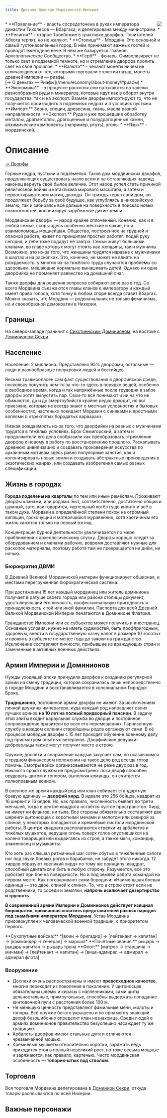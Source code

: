 ```yaml
---
title: Древняя Великая Мордвинская Империя
---
```


<ButtonCover cover src="pic.jpg" title="Древняя Великая Мордвинская Империя"/>
<BlockquoteBox text>
    <img src="../emblems/mordwin.png" style="float: right; max-width: 200px;"/>
    * **Правление** - власть сосредоточена в руках императора династии Тихолесов — Вбаргаха, и делегирована между министрами.
    * **Религия** - старое Троебожие в трактовке дворфов. Почитателей Абхота терпят, но не жалуют.
    * **Столица** - Мордвин. Это основной и самый густонаселённый город. В нём принимают важных гостей и проводят ежегодное вече. В нём же базируется главное Археологическое Сообщество.
    * **Герб** - фонарь. Символизирует не только свет в подземной темноте, но и стремление дворфов пролить свет на своё прошлое.
    * **Валюта** - чеканят монеты ничем не отличающиеся от тех, которыми торговали столетия назад, монеты древней империи — риафы. <br/> [→ О деньгах — Риафы](/menu/economy/about-money/#риафы)
    * **Экономика** - в процессе раскопок они натыкаются на залежи разнообразной руды и минералов, которые идут как в оборот внутри государства, так и на экспорт. Взамен дворфы импортируют то, что не получается производить в подземных недрах и в условиях пустыни.  
    **Импорт:** Зерно, специи, древесина, ткань, масла разной направленности.   
    **Экспорт:** Руда и уже прошедшие обработку металлы, драгметаллы, драгоценные и полудрагоценные камни, алхимические компоненты (например, ртуть), уголь.  
    * **Язык** - мордвинский.
</BlockquoteBox>

# Описание
[→ Дворфы](/menu/guidebook/races/dwarves) <br/>

Горные недра, пустыни и подземелья. Таков дом мордвинских дворфов, продолжающих существовать назло всем и не оставляющих надежд наконец вернуть своё былое величие. Этот народ успел стать причиной религиозной войны и катаклизма мирового масштаба, а затем и первооткрывателем магии, дважды. Он трижды терял свой дом, но продолжает борьбу за своё будущее, как углубляясь в нихерийскую землю, так и забираясь всё дальше на поверхность в поисках новых возможностей, колонизируя зарубежные дикие земли.

Мордвинские дворфы — народ крайне сплочённый. Конечно, как и в любой семье, ссоры здесь особенно жёсткие и яркие, но и взаимопомощь мощнейшая. Общество, построенное на трудной и опасной работе, живёт по принципам простых работяг: подай руку сегодня, и тебе тоже подадут её завтра. Семьи живут большими кланами, во главе которых могут стоять как женщины, так и мужчины. Возможно, это из-за того, что женщины трудятся наравне с мужчинами в шахтах и на раскопках. Это, конечно, не может не влиять на рождаемость: у многих из-за тяжёлого труда случаются проблемы со здоровьем, мешающие нормально вынашивать детей. Однако ни одна дворфийка не променяет равенство на домашний очаг.

Также дворфы для решения вопросов собирают вече раз в год. Со всего Мордвина съезжаются главы кланов к императору и каждый имеет право голоса, хотя точку в любом споре всегда ставит Вбаргах. Можно сказать, что Мордвин — родоначальник не только феминизма, но и своеобразной демократии в Нихерии.

## Границы
На северо-западе граничит с [Сикстиннским Доминионом](/menu/navigation/states/sixtinna), на востоке с [Доминионом Секри](/menu/navigation/states/sekri).

## Население
Население: 2 миллиона. Представлено 95% дворфами, остальные — люди и разнообразные полукровки людей и бестийцев.

Весьма травмоопасен сам факт существования в дворфийской среде, поскольку получить чем-то за что-то здесь в порядке вещей, особенно в свободное время, когда и так напряжённые после трудодня в забое дворфы хотят выпустить пар. Свои-то всё понимают и ни на что не обижаются, да и до смертоубийств крайне редко доходит, но вот приезжие, которые не всегда знают о местных условностях и бытовых особенностях, частенько покидают Мордвин с синяками и яростными воплями о «треклятых бородатых варварах».

Низкая рождаемость из-за того, что дворфийки на равных с мужчинами трудятся в тяжёлых условиях. Брок Семигорский, а затем и продолжители его дела сообразили как преобразовать стремление дворфов к новому в работу по восстановлению прошлого. Раскапывать древнюю цивилизацию и создавать произведения искусства по архаичным мотивам здесь равно популярные занятия, как и колонизировать новые земли и создавать абстрактные произведения в экзотических жанрах, или создавать изобретения самых разных спецификаций. 

## Жизнь в городах
**Города поделены на кварталы** по тем или иным ремёслам. Проживают дворфы кланами, или родами. Быт, соответственно, достаточно общий и шумный, зато, как говорится, «артельный котёл гуще кипит» и всё в таком духе. Мордвин в определённой степени похож на огромный кипящий, грохочущий и матерящийся муравейник, хотя хаотичным его жизнь кажется только на первый взгляд.

Концентрация бурной деятельности увеличивается по мере приближения к археологическому спуску. Дворфы хорошо следят за оборудованием и сменами рабочих, вовремя доставляют нужные для раскопок материалы, поэтому работа там не прекращается ни днём, ни ночью.

### Бюрократия ДВМИ
В Древней Великой Мордвинской империи функционирует обширная, и местами перегруженная бюрократическая система.

При достижении 15 лет каждый мордвинец или житель доминиона получает в ратуше своего города или района столицы документ, удостоверяющий его личность, профессиональную пригодность и принадлежность к той или иной фамилии. Паспорта для всей Древней Великой Мордвинской Империи печатаются в Доминионе Флатрия.

Гражданство Империи или ее субъектов может получить и иностранец. Основные условия: нужно не иметь судимостей, быть профпригодным, здоровым, внести в государственную казну налог в размере 10 золотых и прожить в субъекте не менее года до заявки на гражданство. Исключение составляют личности, прибывшие из враждующих стран и замеченные в активных военных действиях.

## Армия Империи и Доминионов
Нужды уходящей эпохи принудили дворфов к созданию регулярной армии на смену традиции, которая сохранилась лишь непосредственно в городе Мордвин и восстанавливается в колониальном Гирндор-Броке.

**Традиционно**, постоянной армии дворфы не имеют. За исключением личной дружины императора, куда каждый род направляет своих лучших воинов **на 10 лет на полный придворный пансион**. В задачу этой элиты входит караульная служба во дворце и постоянное сопровождение правителя во всех его перемещениях. Гарнизонную службу в каждом селении старейшины родов организуют сами. В её процессе молодые дворфы с 15 лет проходят обучение военному делу под присмотром опытных ветеранов. Дворфийские девушки-добровольцы также могут получит место в строю.

Оружие, доспехи и снаряжение каждый закупает сам, но оказавшимся в трудном финансовом положении на такое дело род всегда готов помочь. Смотры войск организовываются не реже двух раз в год. Никакого срока службы не предусмотрено: пока дворф способен орудовать щитом и топором, выполняя команды, он считается полноправным воином.

В военное же время каждый род или клан собирает стандартную боевую единицу — **дворфий хирд**. В идеале это 256 бойцов, квадрат из 16 шеренг и 16 рядов. Но, как правило, численность бывает до трети меньшей, тогда в центре квадрата остаётся пустое пространство. Хирд не имеет ни флангов, ни тыла. Все стороны обязательно составляют две шеренги щитоносцев с короткими мечами и молотом или секирой за спиной, у некоторых попадаются и кремнёвые пистоли мордвинской работы. В центре квадрата располагаются стрелки из арбалетов и тяжёлых мушкетов, ведущие огонь поверх голов опустившихся на колено товарищей или выдвигаясь из строя, а также маги, командир, знаменосец и музыканты.

Кто хоть раз слышал ритмичный шаг сотен обутых в тяжеленные сапоги ног под звуки боевых рогов и барабанов, не забудет этого никогда. 12 хирдов образуют «великий хирд» по тому же принципу: квадрат, способный двигаться и бить в любую сторону. Разумеется, всё это работает при бое на поверхности. Но и под землёй работа командой на первом месте. Как поговаривают сами бородачи: «Наименьшая боевая единица — это двое, спиной к спине». То, что в строю стоят если не родственники, то соседи и земляки, **напрочь исключает дезертирство и трусость**.

**В современной армии Империи и Доминионов действует изящная бюрократия, призванная сплотить представителей разных народов под знамёнами императора Мордвина.** Устав Мордвина присовокуплен к человеческой военной традиции, с приоритетом первого.

<BlockquoteBox text>
    **Сухопутные войска:** *[воин → бригадир] → [лейтенант → капитан] → [коммандер → генерал] → маршал*
</BlockquoteBox>
<BlockquoteBox text>
    **Почётные звания:** рыцарь → рыцарь-капитан → рыцарь трона
</BlockquoteBox>
<BlockquoteBox text>
    **Флот:** [матрос → старшина → мичман] → [лейтенант → капитан] → [вице-адмирал → адмирал → адмирал флота]
</BlockquoteBox>

### Вооружение
* Доспехи очень распространены и имеют **превосходное качество**, многие переходят из поколения в поколение. У щитоносцев обязательны шлемы и кирасы с наплечниками, сами щиты цельностальные, прямоугольные, способны выдержать попадание винтовочной пули с расстояния более 100 м. 
* Не меньшую ценность представляют фамильные мечи, молоты и топоры. Всё оружие богато украшено и по орнаменту знающий дворф безошибочно определит клан незнакомца. Среди людей в армиях доминионов правительство безуспешно насаждает ту же традицию. 
* Арбалеты дворфов имеют стальные дуги и отличаются чрезвычайной мощью. 
* Кремнёвые мушкеты относительно коротки, заряжать ведь приходится стоя в полный невеликий рост, но тоже весьма мощные и заряжаются, как правило, картечью. Чисто мордвинская особенность — **топорик-штык под стволом**.

## Торговля
Вся торговля Мордвина делегирована в [Доминион Секри](/menu/navigation/states/sekri), откуда товары расплываются по всей Нихерии.

## Важные персонажи
<CharacterList stateFilter="Мордвин"/> 
